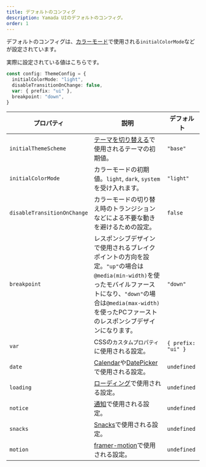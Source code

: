 ```yaml
---
title: デフォルトのコンフィグ
description: Yamada UIのデフォルトのコンフィグ。
order: 1
---
```


デフォルトのコンフィグは、[カラーモード](/styled-system/color-mode)で使用される`initialColorMode`などが設定されています。

実際に設定されている値はこちらです。

```ts
const config: ThemeConfig = {
  initialColorMode: "light",
  disableTransitionOnChange: false,
  var: { prefix: "ui" },
  breakpoint: "down",
}
```

| プロパティ                  | 説明                                                                                                                                                                                                                       | デフォルト         |
| --------------------------- | -------------------------------------------------------------------------------------------------------------------------------------------------------------------------------------------------------------------------- | ------------------ |
| `initialThemeScheme`        | [テーマを切り替える](/styled-system/theming/switch-theme)で使用されるテーマの初期値。                                                                                                                                      | `"base"`           |
| `initialColorMode`          | カラーモードの初期値。`light`, `dark`, `system`を受け入れます。                                                                                                                                                            | `"light"`          |
| `disableTransitionOnChange` | カラーモードの切り替え時のトランジションなどによる不要な動きを避けるための設定。                                                                                                                                           | `false`            |
| `breakpoint`                | レスポンシブデザインで使用されるブレイクポイントの方向を設定。`"up"`の場合は`@media(min-width)`を使ったモバイルファーストになり、`"down"`の場合は`@media(max-width)`を使ったPCファーストのレスポンシブデザインになります。 | `"down"`           |
| `var`                       | CSSの`カスタムプロパティ`に使用される設定。                                                                                                                                                                                | `{ prefix: "ui" }` |
| `date`                      | [Calendar](/components/data-display/calendar)や[DatePicker](/components/forms/date-picker)で使用される設定。                                                                                                               | `undefined`        |
| `loading`                   | [ローディング](/styled-system/loading)で使用される設定。                                                                                                                                                                   | `undefined`        |
| `notice`                    | [通知](/styled-system/notification)で使用される設定。                                                                                                                                                                      | `undefined`        |
| `snacks`                    | [Snacks](/hooks/use-snacks)で使用される設定。                                                                                                                                                                              | `undefined`        |
| `motion`                    | [framer-motion](https://www.framer.com/motion/motion-config/)で使用される設定。                                                                                                                                            | `undefined`        |

